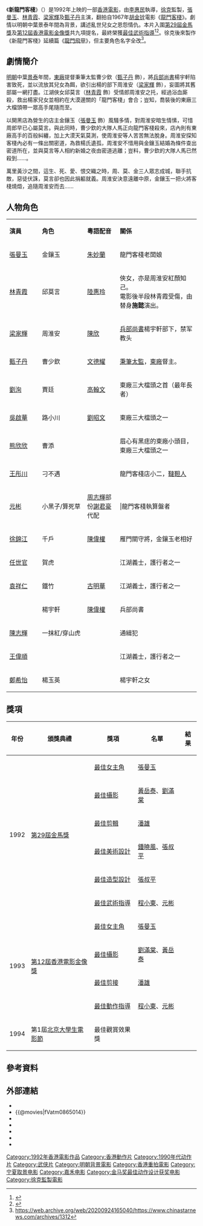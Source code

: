 {{about|1992年在臺灣、香港上映的電影|改編自《新龍門客棧》的同名作品|新龍門客棧 (消歧義)|改編自《新龍門客棧》的華語三維武俠電影|龍門飛甲|1967年上映的台灣電影|龍門客棧}}
{{电影信息框
| name = 新龍門客棧
| original_name = {{lang|en|''Dragon Inn''}}
| image = New Dragon Gate Inn.jpg
| caption = 
| director = [[李惠民|李惠民]]
| producer = [[徐克|徐克]]
| producer_2 = 曹敬文、吳志明、陳振、佘偉森
| writer = [[徐克|徐克]]<br/>[[張炭|張炭]]<br/>[[何冀平|曉禾]]
| 動作指導 = [[程小東|程小東]]、[[元彬|元彬]]、[[張耀星|張耀星]]
| starring = [[張曼玉|張曼玉]]<br/>[[林青霞|林青霞]]<br/>[[梁家輝|梁家輝]]<br/>[[甄子丹|甄子丹]]
| music = 周錦榮
| cinematography = [[劉滿棠|劉滿棠]]、[[黃岳泰|黃岳泰]]
| editing = [[潘雄|潘雄]]
| production_company = [[思遠影業公司|思遠影業公司]] <small>'''出品'''</small><br/>[[電影工作室有限公司|電影工作室有限公司]] <small>'''摄製'''</small>
| distributor = [[嘉禾電影(香港)有限公司|嘉禾電影(香港)有限公司]]<br>金公主娛樂有限公司<ref name="museum">{{cite web|url=https://mcms.lcsd.gov.hk/FAMS_ipac/cclib/search/showBib.jsp?oai=Y&f=e&id=6553795027205|title=新龍門客棧 Dragon Inn|publisher=[[香港康樂及文化事務署|香港康樂及文化事務署]]博物館館藏資料|date=|accessdate=2021-06-27|archive-date=2021-06-27|archive-url=https://web.archive.org/web/20210627083753/https://mcms.lcsd.gov.hk/FAMS_ipac/cclib/search/showBib.jsp?oai=Y&f=e&id=6553795027205|dead-url=no}}</ref>
| released = {{TWN}}：{{start date|1992|7|11}}<br/>{{HKG-1959}}：{{start date|1992|8|27}}<br/>{{KOR}}：{{start date|1992|9|5}}<br/>{{JPN}}：{{start date|1995|2|4}}<br/>{{CHN}}：{{start date|2012|2|24}}<ref>{{cite web|url=https://www.imdb.com/title/tt0105859/releaseinfo?ref_=tt_dt_rdat|language=en|title=Dragon Inn (1992) Release Info|publisher=[[IMDb|IMDb]]|date=|accessdate=2021-06-23|archive-date=2021-02-21|archive-url=https://web.archive.org/web/20210221204046/https://www.imdb.com/title/tt0105859/releaseinfo?ref_=tt_dt_rdat|dead-url=no}}</ref>
| runtime = 88 分鐘
| country = {{英屬香港電影}}
| language = 粵語
| budget = [[HK$|HK$]] 16,000,000.00
| gross = 香港：[[HK$|HK$]] 21,505,027.00<ref>{{cite web |url=http://www.boxofficecn.com/hkboxoffice1992 |title=1992 香港票房 |publisher=中國電影票房榜|access-date=2021-06-23 |archive-date=2021-02-27 |archive-url=https://web.archive.org/web/20210227120218/http://www.boxofficecn.com/hkboxoffice1992 |dead-url=yes }}</ref><br>台灣：[[NT$|NT$]] 46,841,980.00<ref>{{cite web |url=http://cinema.nccu.edu.tw/BOX/3A/3A92.HTM |title=1992年台灣票房|work=台灣電影資料庫|accessdate=2021-06-23|archive-url=https://web.archive.org/web/20160923125227/http://cinema.nccu.edu.tw/BOX/3A/3A92.HTM |archive-date=2016-09-23|dead-url=yes}}</ref>
| preceded_by = 
| followed_by = 
| imdb_id = tt0105859
}}

《'''新龍門客棧'''》（{{lang-en|''Dragon Inn''}}）是1992年上映的一部[[香港電影|香港電影]]，由[[李惠民|李惠民]]執導，[[徐克|徐克]]監製，[[張曼玉|張曼玉]]、[[林青霞|林青霞]]、[[梁家輝|梁家輝]]及[[甄子丹|甄子丹]]主演，翻拍自1967年[[胡金铨|胡金铨]]電影《[[龍門客棧|龍門客棧]]》。劇情以明朝中葉景泰年間為背景，講述亂世兒女之恩怨情仇。本片入圍[[第29屆金馬獎|第29屆金馬獎]]及[[第12屆香港電影金像獎|第12屆香港電影金像獎]]共九項提名，最終榮獲[[金馬獎最佳動作設計|最佳武術指導]]<ref>{{cite web|url=http://www.hkfaa.com/winnerlist12.html |title=第12屆香港電影金像獎提名及得獎名單 |work=香港電影金像獎|access-date=2021-06-25 |archive-url=https://web.archive.org/web/20200126162507/http://www.hkfaa.com/winnerlist12.html |archive-date=2020-01-26 |dead-url=no}}</ref><ref>{{cite web|url=https://www.goldenhorse.org.tw/awards/nw?serach_type=award&sc=8&search_regist_year=1992 |title=第29屆金馬獎提名及得獎名單 |work=台北金馬影展|access-date=2021-07-02 |archive-url= https://web.archive.org/web/20210630113735/https://www.goldenhorse.org.tw/awards/nw?serach_type=award&sc=8&search_regist_year=1992 |archive-date=2021-06-30 |dead-url=no}}</ref>。徐克後來製作《新龍門客棧》延續篇《[[龙门飞甲_(電影)|龍門飛甲]]》，但主要角色名字全改<ref>https://web.archive.org/web/20200924165040/https://www.chinastarnews.com/archives/1312</ref>。

==劇情簡介==
[[明朝|明朝]]中葉[[景泰_(年號)|景泰]]年間，[[東廠|東廠]]提督秉筆太監曹少欽（[[甄子丹|甄子丹]] 飾），將[[兵部尚書|兵部尚書]]楊宇軒陷害致死，並以流放其兒女為餌，欲引出楊的部下周淮安（[[梁家輝|梁家輝]] 飾），妄圖將其舊部屬一網打盡。江湖俠女邱莫言（[[林青霞|林青霞]] 飾）受情郎周淮安之托，經過浴血廝殺，救出楊家兒女並相約在大漠邊關的「龍門客棧」會合；豈知，喬裝後的東廠三大檔頭帶一眾高手尾隨而至。

以開黑店為營生的店主金鑲玉（[[張曼玉|張曼玉]] 飾）風騷多情，對周淮安暗生情愫，可惜周郎早已心屬莫言。與此同時，曹少欽的大隊人馬正向龍門客棧殺來，店內則有東廠高手的百般糾纏，加上大漠天氣莫測，使周淮安等人苦苦無法脫身。周淮安探知客棧內必有一條出關密道，為救楊氏遺孤，周淮安不惜用與金鑲玉結婚為條件查出密道所在，並與莫言等人相約新婚之夜由密道逃離；豈料，曹少欽的大隊人馬已然殺到……。

萬里黃沙之間，這生、死、愛、恨交織之時，周、莫、金三人眾志成城，聯手抗敵，惡徒伏誅，莫言卻也因此捐軀就義。周淮安決意遠離中原，金鑲玉一把火將客棧燒燬，追隨周淮安而去……

==人物角色==
{|class="wikitable" width="60%"
|- style="background:cornflowerblue; color:white" align=center
|style="width:2%"|'''演員'''||style="width:3%"|'''角色'''||style="width:2%"|'''粵語配音'''||style="width:6%"|'''關係'''
|-
|[[張曼玉|張曼玉]]||金鑲玉|| [[朱妙蘭|朱妙蘭]] ||龍門客棧老闆娘
|-
|[[林青霞|林青霞]]||邱莫言||[[陸惠玲|陸惠玲]]||俠女，亦是周淮安紅顏知己。<br>電影後半段林青霞受傷，由替身'''施懿'''演出。
|-
|[[梁家輝|梁家輝]]||周淮安||[[陳欣_(配音員)|陳欣]]||[[兵部尚書|兵部尚書]]楊宇軒部下，禁军教头
|-
|[[甄子丹|甄子丹]]||曹少欽|| [[文德耀|文德耀]] ||[[秉筆太監|秉筆太監]]，[[東廠|東廠]]督主。
|-
|[[劉洵_(演員)|劉洵]]||賈廷||[[高翰文|高翰文]]||東廠三大檔頭之首（最年長者）
|-
|[[吳啟華|吳啟華]]||路小川||[[劉昭文|劉昭文]]||東廠三大檔頭之一
|-
|[[熊欣欣|熊欣欣]]||曹添||||眉心有黑痣的東廠小頭目，東廠三大檔頭之一
|-
|[[王彤川|王彤川]]||刁不遇||||龍門客棧店小二，[[韃靼人|韃靼人]]
|-
|[[元彬_(陶周坤)|元彬]]||小黑子/算死草||[[周志輝|周志輝]]部份[[謝君豪|謝君豪]]代配|||龍門客棧執算盤者
|-
|[[徐錦江|徐錦江]]||千戶 ||[[陳偉權|陳偉權]]||雁門關守將，金鑲玉老相好
|-
|[[任世官|任世官]]||賀虎|| ||江湖義士，護行者之一
|-
|[[袁祥仁|袁祥仁]]||鐵竹||[[古明華|古明華]]||江湖義士，護行者之一
|-
| ||楊宇軒||[[陳偉權|陳偉權]]||兵部尚書
|-
| [[陳志輝|陳志輝]]||一抹紅/穿山虎||||通緝犯
|-
| [[王偉順|王偉順]]||||||江湖義士，護行者之一
|-
|[[鄭希怡|鄭希怡]]||楊玉英||||楊宇軒之女
|}

==獎項==
{|class="wikitable"
!年份!!頒獎典禮!!獎項!!名單!!結果
|-
|rowspan="6"|1992
|rowspan="6"|[[第29屆金馬獎|第29屆金馬獎]]||[[金馬獎最佳女主角|最佳女主角]]||[[張曼玉|張曼玉]]||{{nom}}
|-
|[[金馬獎最佳攝影|最佳攝影]]||[[黃岳泰|黃岳泰]]、[[劉滿棠|劉滿棠]]||{{nom}}
|-
|[[金馬獎最佳剪輯|最佳剪輯]]||[[潘雄|潘雄]]||{{nom}}
|-
|[[金馬獎最佳美術設計|最佳美術設計]]||[[鍾曉風|鍾曉風]]、[[張叔平|張叔平]]||{{nom}}
|-
|[[金馬獎最佳造型設計|最佳造型設計]]||[[張叔平|張叔平]]||{{nom}}
|-
|[[金馬獎最佳動作設計|最佳武術指導]]||[[程小東|程小東]]、[[元彬_(陶周坤)|元彬]]||{{won}}
|-
|rowspan="4"|1993
|rowspan="4"|[[第12屆香港電影金像獎|第12屆香港電影金像獎]]||[[香港電影金像獎最佳女主角|最佳女主角]]||[[張曼玉|張曼玉]]||{{nom}}
|-
|[[香港電影金像獎最佳攝影|最佳攝影]]||[[劉滿棠|劉滿棠]]、[[黃岳泰|黃岳泰]]||{{nom}}
|-
|[[香港電影金像獎最佳剪接|最佳剪接]]||[[潘雄|潘雄]]||{{nom}}
|-
|[[香港電影金像獎最佳動作設計|最佳動作指導]]||[[程小東|程小東]]、[[元彬_(陶周坤)|元彬]]||{{nom}}
|-
|1994||第1屆[[北京大學生電影節|北京大學生電影節]]|| 最佳觀賞效果獎 || ||{{won}}
|}

==參考資料==
{{reflist}}

==外部連結==
*{{hkmdb title|7584}}
*{{@movies|fVatm0865014}}
*{{douban}}
*{{Mtime|13827}}
*{{Amg movie|146201}}
*{{rotten-tomatoes|dragon_inn}}
*{{imdb title|0105859}}

{{甄子丹}}
{{徐克}}
{{DEFAULTSORT:XIN}}
[[Category:1992年香港電影作品|Category:1992年香港電影作品]]
[[Category:香港動作片|Category:香港動作片]]
[[Category:1990年代动作片|Category:1990年代动作片]]
[[Category:武侠片|Category:武侠片]]
[[Category:明朝背景電影|Category:明朝背景電影]]
[[Category:香港重拍電影|Category:香港重拍電影]]
[[Category:宁夏取景电影|Category:宁夏取景电影]]
[[Category:嘉禾电影|Category:嘉禾电影]]
[[Category:金马奖最佳动作设计获奖电影|Category:金马奖最佳动作设计获奖电影]]
[[Category:徐克監製電影|Category:徐克監製電影]]